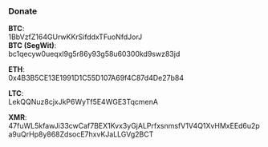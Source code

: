 <SEO title="Donate" />

### Donate

**BTC**:<br />
1BbVzfZ164GUrwKKrSifddxTFuoNfdJorJ <br />
**BTC (SegWit)**:<br />
bc1qecyw0ueqxl9g5r86y93g58u60300kd9swz83jd

**ETH**:<br />
0x4B3B5CE13E1991D1C55D107A69f4C87d4De27b84

**LTC**:<br />
LekQQNuz8cjxJkP6WyTf5E4WGE3TqcmenA <br />

**XMR**:<br />
47fuWL5kfawJi33cwCaf7BEX1Kvx3yGjALPrfxsnmsfV1V4Q1XvHMxEEd6u2pa9uQrHp8y868ZdsocE7hxvKJaLLGVg2BCT
